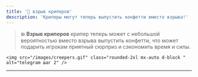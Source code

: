 ```yaml
---
title: '🎊 взрыв криперов'
description: 'Криперы могут теперь выпустить конфетти вместо взрыва!'
---
```


> **💥 Взрыв криперов**
> крипер теперь может с небольшой вероятностью вместо взрыва выпустить конфетти, что может подарить игрокам приятный сюрприз и сэкономить время и силы.

    <img src="/images/creepers.gif" class="rounded-2xl mx-auto d-block " alt="telegram шаг 2" />


---
